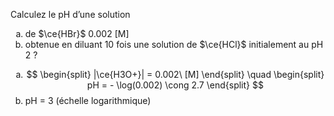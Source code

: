 ::: {.Exercise data-latex=""}

Calculez le pH d'une solution

a. de $\ce{HBr}$ 0.002 [M]
\vspace{\stretch{1}}
b. obtenue en diluant 10 fois une solution de $\ce{HCl}$ initialement au pH 2 ?
\vspace{\stretch{1}}

:::

::: {.Answer data-latex=""}

a. $$
\begin{split}
|\ce{H3O+}| = 0.002\ [M]
\end{split}
\quad
\begin{split}
pH = - \log(0.002) \cong 2.7
\end{split}
$$
b. pH = 3 (échelle logarithmique)

:::
